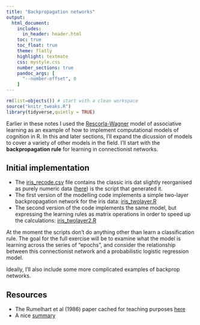 ```yaml
---
title: "Backpropagation networks"
output:
  html_document:
    includes:
      in_header: header.html    
    toc: true
    toc_float: true
    theme: flatly
    highlight: textmate
    css: mystyle.css
    number_sections: true
    pandoc_args: [
      "--number-offset", 0
    ]
---
```


```r
rm(list=objects()) # start with a clean workspace
source("knitr_tweaks.R")
library(tidyverse,quietly = TRUE)
```

Earlier in these notes I used the [Rescorla-Wagner](./programming.html) model of associative learning as an example of how to implement computational models of cognition in R. In this and later sections, I'll expand the dicussion of models to cover a variety of other models in the field. I'll start with the **backpropagation rule** for learning in connectionist networks. 

## Initial implementation 

- The [iris_recode.csv](./data/iris_recode.csv) file contains the classic iris dat slightly reorganised as purely numeric data ([here](./scripts/iris_recode.R)) is the script that generated it. 
- The first version of the modelling code implements a simple two-layer backpropagation network for the iris data: [iris_twolayer.R](./scripts/iris_twolayer.R)
- The second version of the code implements the same model, but expressing the learning rules as matrix operations in order to speed up the calculations: [iris_twolayer2.R](./scripts/iris_twolayer2.R)

At the moment the scripts don't do anything other than learn a classification rule. The goal for the full exercise will be to examine what the model is learning across the series of "epochs", and consider the relationship between this connectionist network and a probabilistic logistic regression model.

Ideally, I'll also include some more complicated examples of backprop networks.


## Resources

- The Rumelhart et al (1986) paper cached for teaching purposes [here](http://compcogscisydney.org/mm/2018/Rumelhart1986.pdf)
- A nice [summary](http://neuralnetworksanddeeplearning.com/chap2.html)

